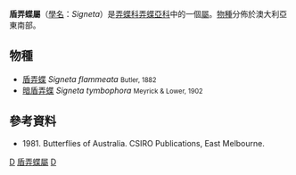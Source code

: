 {{NoteTA
|G1=Butterfly
}}
{{Automatic Taxobox
| taxon = Signeta
| authority = Waterhouse & Lyell, 1914
| image = Signeta flammeata (ento-csiro-au).jpg
| image_caption = [[盾弄蝶|盾弄蝶]]<br />''Signeta flammeata''
| type_species = [[盾弄蝶|盾弄蝶]]<br />''Telesto flammeata''
| type_species_authority = Butler, 1882
| subdivision_ranks = [[物種|物種]]
| subdivision = 共2種，詳見正文。
| synonyms =
}}

'''盾弄蝶屬'''（[[學名|學名]]：''Signeta''）是[[弄蝶科|弄蝶科]][[弄蝶亞科|弄蝶亞科]]中的一個[[屬|屬]]。[[物種|物種]]分佈於澳大利亞東南部。

== 物種 ==
* [[盾弄蝶|盾弄蝶]] ''Signeta flammeata'' <small>Butler, 1882</small>
* [[暗盾弄蝶|暗盾弄蝶]] ''Signeta tymbophora'' <small>Meyrick & Lower, 1902</small>

== 參考資料 ==
{{reflist}}
* {{aut|Common IFB, and Waterhouse DF.}} 1981. Butterflies of Australia. CSIRO Publications, East Melbourne.

{{Commons category|Signeta}}

{{taxonbar}}
[[Category:_1914年描述的分类群|D]]
[[Category:盾弄蝶屬|]]
[[Category:梯弄蝶亞科|D]]